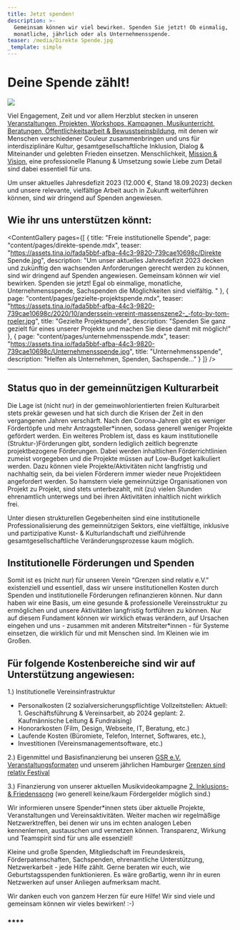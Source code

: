 ```yaml
---
title: Jetzt spenden!
description: >-
  Gemeinsam können wir viel bewirken. Spenden Sie jetzt! Ob einmalig,
  monatliche, jährlich oder als Unternehmensspende. 
teaser: /media/Direkte Spende.jpg
_template: simple
---
```


# Deine Spende zählt!

![](</media/Direkte Spende.jpg>)

Viel Engagement, Zeit und vor allem Herzblut stecken in unseren [Veranstaltungen, Projekten, Workshops, Kampagnen, Musikunterricht, Beratungen, Öffentlichkeitsarbeit & Bewusstseinsbildung](https://www.grenzensindrelativ.de/ueber-uns/aktionsbuero), mit denen wir Menschen verschiedener Couleur zusammenbringen und uns für interdisziplinäre Kultur, gesamtgesellschaftliche Inklusion, Dialog & Miteinander und gelebten Frieden einsetzen. Menschlichkeit, [Mission & Vision](https://www.grenzensindrelativ.de/ueber-uns/mission-und-vision), eine professionelle Planung & Umsetzung sowie Liebe zum Detail sind dabei essentiell für uns.

Um unser aktuelles Jahresdefizit 2023 (12.000 €, Stand 18.09.2023) decken und unsere relevante, vielfältige Arbeit auch in Zukunft weiterführen können, sind wir dringend auf Spenden angewiesen. 

## **Wie ihr uns unterstützen könnt:**

<ContentGallery
  pages={[
    {
      title: "Freie institutionelle Spende",
      page: "content/pages/direkte-spende.mdx",
      teaser:
        "https://assets.tina.io/fada5bbf-afba-44c3-9820-739cae10698c/Direkte Spende.jpg",
      description:
        "Um unser aktuelles Jahresdefizit 2023 decken und zukünftig den wachsenden Anforderungen gerecht werden zu können, sind wir dringend auf Spenden angewiesen. Gemeinsam können wir viel bewirken. Spenden sie jetzt! Egal ob einmalige, monatliche, Unternehmensspende, Sachspenden die Möglichkeiten sind vielfältig. "
    },
    {
      page: "content/pages/gezielte-projektspende.mdx",
      teaser:
        "https://assets.tina.io/fada5bbf-afba-44c3-9820-739cae10698c/2020/10/anderssein-vereint-massenszene2-_-foto-by-tom-roeler.jpg",
      title: "Gezielte Projektspende",
      description:
        "Spenden Sie ganz gezielt für eines unserer Projekte und machen Sie diese damit mit möglich!"
    },
    {
      page: "content/pages/unternehmensspende.mdx",
      teaser:
        "https://assets.tina.io/fada5bbf-afba-44c3-9820-739cae10698c/Unternehmensspende.jpg",
      title: "Unternehmensspende",
      description: "Helfen als Unternehmen, Spenden, Sachspende..."
    }
  ]}
/>

***

## Status quo in der gemeinnützigen Kulturarbeit

Die Lage ist (nicht nur) in der gemeinwohlorientierten freien Kulturarbeit stets prekär gewesen und hat sich durch die Krisen der Zeit in den vergangenen Jahren verschärft. Nach den Corona-Jahren gibt es weniger Fördertöpfe und mehr Antragsteller\*innen, sodass generell weniger Projekte gefördert werden. Ein weiteres Problem ist, dass es kaum institutionelle (Struktur-)Förderungen gibt, sondern lediglich zeitlich begrenzte projektbezogene Förderungen. Dabei werden inhaltlichen Förderrichtlinien zumeist vorgegeben und die Projekte müssen auf Low-Budget kalkuliert werden. Dazu können viele Projekte/Aktivitäten nicht langfristig und nachhaltig sein, da bei vielen Förderern immer wieder neue Projektideen angefordert werden. So hamstern viele gemeinnützige Organisationen von Projekt zu Projekt, sind stets unterbezahlt, mit (zu) vielen Stunden ehrenamtlich unterwegs und bei ihren Aktivitäten inhaltlich nicht wirklich frei. 

Unter diesen strukturellen Gegebenheiten sind eine institutionelle Professionalisierung des gemeinnützigen Sektors, eine vielfältige, inklusive und partizipative Kunst- & Kulturlandschaft und zielführende gesamtgesellschaftliche Veränderungsprozesse kaum möglich.

## Institutionelle Förderungen und Spenden 

Somit ist es (nicht nur) für unseren Verein “Grenzen sind relativ e.V.” existenziell und essentiell, dass wir unsere institutionellen Kosten durch Spenden und institutionelle Förderungen refinanzieren können. Nur dann haben wir eine Basis, um eine gesunde & professionelle Vereinsstruktur zu ermöglichen und unsere Aktivitäten langfristig fortführen zu können. Nur auf diesem Fundament können wir wirklich etwas verändern, auf Ursachen eingehen und uns - zusammen mit anderen Mitstreiter\*innen - für Systeme einsetzen, die wirklich für und mit Menschen sind. Im Kleinen wie im Großen.

## Für folgende Kostenbereiche sind wir auf Unterstützung angewiesen:

1.) Institutionelle Vereinsinfrastruktur 

* Personalkosten (2 sozialversicherungspflichtige Vollzeitstellen: Aktuell: 1. Geschäftsführung & Vereinsarbeit, ab 2024 geplant: 2. Kaufmännische Leitung & Fundraising)
* Honorarkosten (Film, Design, Webseite, IT, Beratung, etc.)
* Laufende Kosten (Büromiete, Telefon, Internet, Softwares, etc.),
* Investitionen (Vereinsmanagementsoftware, etc.)

2.) Eigenmittel und Basisfinanzierung bei unseren [GSR e.V. Veranstaltungsformaten](https://www.grenzensindrelativ.de/aktivitaeten/projekte-und-veranstaltungen/veranstaltungsformate-fuer-dein-event/infos-veranstaltungsformate-fur-dein-event) und unserem jährlichen Hamburger [Grenzen sind relativ Festival](https://www.grenzensindrelativ.de/grenzen-sind-relativ-festival-2023) 

3.) Finanzierung von unserer aktuellen Musikvideokampagne [2. Inklusions- & Friedenssong](https://www.grenzensindrelativ.de/aktivitaeten/kampagnen-musikvideos/inklusions-und-friedenskampagnensong/allgemeine-infos-2-inklusion-friedenssong) (wo generell keine/kaum Fördergelder möglich sind.)

Wir informieren unsere Spender\*innen stets über aktuelle Projekte, Veranstaltungen und Vereinsaktivitäten. Weiter machen wir regelmäßige Netzwerktreffen, bei denen wir uns im echten analogen Leben kennenlernen, austauschen und vernetzen können. Transparenz, Wirkung und Teamspirit sind für uns alle essenziell!

Kleine und große Spenden, Mitgliedschaft im Freundeskreis, Förderpatenschaften, Sachspenden, ehrenamtliche Unterstützung, Netzwerkarbeit - jede Hilfe zählt. Gerne beraten wir euch, wie Geburtstagsspenden funktionieren. Es wäre großartig, wenn ihr in euren Netzwerken auf unser Anliegen aufmerksam macht.

Wir danken euch von ganzem Herzen für eure Hilfe!
Wir sind viele und gemeinsam können wir vieles  bewirken! :-) 

### ****

<DonationForm />
